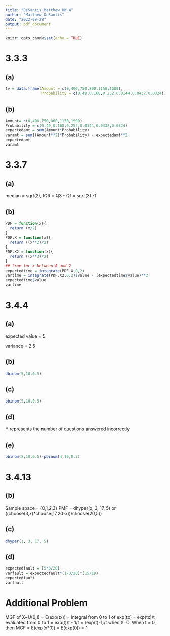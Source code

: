 ---
title: "DeSantis_Matthew_HW_4"
author: "Matthew DeSantis"
date: "2022-09-28"
output: pdf_document
---

```{r setup, include=FALSE}
knitr::opts_chunk$set(echo = TRUE)
```

# 3.3.3

## (a)
```{r}
tv = data.frame(Amount = c(0,400,750,800,1150,1500),
                Probability = c(0.49,0.168,0.252,0.0144,0.0432,0.0324))
```
## (b)
```{r}
Amount= c(0,400,750,800,1150,1500)
Probability = c(0.49,0.168,0.252,0.0144,0.0432,0.0324)
expectedamt = sum(Amount*Probability)
varamt = sum((Amount**2)*Probability) - expectedamt**2
expectedamt
varamt
```
\newpage

# 3.3.7

## (a)
median = sqrt(2), IQR = Q3 - Q1 = sqrt(3) -1

## (b)
```{r}
PDF = function(x){
  return (x/2)
}
PDF.X = function(x){
  return ((x**2)/2)
}
PDF.X2 = function(x){
  return ((x**3)/2)
}
## true for x between 0 and 2
expectedtime = integrate(PDF.X,0,2)
vartime = integrate(PDF.X2,0,2)$value - (expectedtime$value)**2
expectedtime$value
vartime
```
\newpage

# 3.4.4

## (a)
expected value = 5

variance = 2.5

## (b)
```{r}
dbinom(5,10,0.5)
```
## (c)
```{r}
pbinom(5,10,0.5)
```
## (d)
Y represents the number of questions answered incorrectly

## (e)
```{r}
pbinom(8,10,0.5)-pbinom(4,10,0.5)
```

\newpage

# 3.4.13

## (b)
Sample space = {0,1,2,3}
PMF = dhyper(x, 3, 17, 5) or ((choose(3,x)*choose(17,20-x))/choose(20,5))

## (c)
```{r}
dhyper(1, 3, 17, 5)
```

## (d)
```{r}
expectedfault = (5*3/20)
varfault = expectedfault*(1-3/20)*(15/19)
expectedfault
varfault
```

\newpage

# Additional Problem

MGF of X~U(0,1) = E(exp(tx)) = integral from 0 to 1 of exp(tx) = 
exp(tx)/t evaluated from 0 to 1 = exp(t)/t - 1/t = (exp(t)-1)/t when t!=0. When t = 0, then
MGF = E(exp(x*0)) = E(exp(0)) = 1